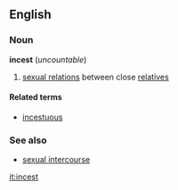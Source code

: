 ==English==
===Noun===
'''incest''' (''uncountable'')

# [[sexual relation]]s between close [[relatives]]

====Related terms====
*[[incestuous]]

===See also===
*[[sexual intercourse]]

[[it:incest]]
